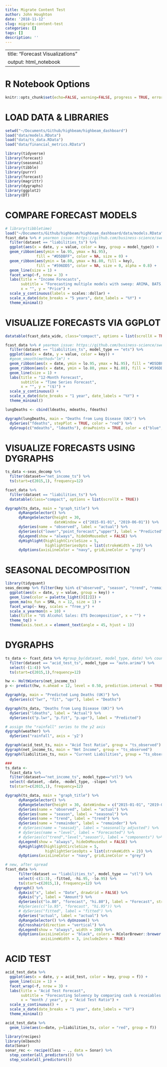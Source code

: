 ```yaml
---
title: Migrate Content Test
author: John Houghton
date: '2018-11-12'
slug: migrate-content-test
categories: []
tags: []
description: ''
---
```

---
title: "Forecast Visualizations"
output: html_notebook
---
# R Notebook Options
```r
knitr::opts_chunk$set(echo=FALSE, warning=FALSE, progress = TRUE, error=TRUE, cache = TRUE)
```

# LOAD DATA & LIBRARIES
```r
setwd("~/Documents/Github/highbeam/highbeam_dashboard")
load("data/models.RData")
load("data/ts_data.RData")
load("data/financial_metrics.RData")

library(tidyverse)
library(forecast)
library(seasonal)
library(tibble)
library(purrr)
library(forecast)
library(magrittr)
library(dygraphs)
library(ggplot2)
library(DT)
```

# COMPARE FORECAST MODELS
```r
# library(tibbletime)
load("~/Documents/Github/highbeam/highbeam_dashboard/data/models.RData")
fcast_data %>% # yearmon issue: https://github.com/business-science/sweep/issues/5
  filter(dataset == "liabilities_ts") %>% 
  ggplot(aes(x = date, y = value, color = key, group = model_type)) +
  geom_ribbon(aes(ymin = lo.95, ymax = hi.95), 
              fill = "#D5DBFF", color = NA, size = 0) +
  geom_ribbon(aes(ymin = lo.80, ymax = hi.80, fill = key), 
              fill = "#596DD5", color = NA, size = 0, alpha = 0.8) +
  geom_line(size = 1) +
  facet_wrap(~f, nrow = 3) +
  labs(title = "Income Forecasts",
       subtitle = "Forecasting multiple models with sweep: ARIMA, BATS, ETS",
       x = "", y = "Price") +
  scale_y_continuous(labels = scales::dollar) +
  scale_x_date(date_breaks = "5 years", date_labels = "%Y") +
  theme_minimal()
```
# VISUALIZE FORECASTS VIA GGPLOT
```r
datatable(fcast_data_wide, class="compact", options = list(scrollX = TRUE))

fcast_data %>% # yearmon issue: https://github.com/business-science/sweep/issues/5
  filter(dataset == "liabilities_ts", model_type == "ets") %>% 
  ggplot(aes(x = date, y = value, color = key)) +
  #geom_smooth(method="lm") +
  geom_ribbon(aes(x = date, ymin = lo.95, ymax = hi.95), fill = "#D5DBFF") +
  geom_ribbon(aes(x = date, ymin = lo.80, ymax = hi.80), fill = "#596DD5") +
  geom_line(size = 1) +
  labs(title = "12-Month Forecast",
       subtitle = "Time Series Forecast",
       x = "", y = "($)") +
  scale_y_continuous() +
  scale_x_date(date_breaks = "1 year", date_labels = "%Y") +
  theme_minimal()

lungDeaths <- cbind(ldeaths, mdeaths, fdeaths)

dygraph(lungDeaths, main = "Deaths from Lung Disease (UK)") %>%
  dySeries("fdeaths", stepPlot = TRUE, color = "red") %>% 
  dyGroup(c("mdeaths", "ldeaths"), drawPoints = TRUE, color = c("blue", "green"))


```


# VISUALIZE FORECASTS USING DYGRAPHS
```r
ts_data <-seas_decomp %>% 
  filter(dataset=="net_income_ts") %>%
  ts(start=c(2015,1), frequency=12)

fcast_data %>% 
  filter(dataset == "liabilities_ts") %>% 
  datatable(class="compact", options = list(scrollX = TRUE))

dygraph(ts_data, main = "graph_title") %>% 
      dyRangeSelector() %>% 
      dyRangeSelector(height = 30,
                      dateWindow = c("2015-01-01", "2019-06-01")) %>%
      dySeries(name = "observed", label = "actual") %>%
      dySeries(c("lower","point_forecast","upper"), label = "Predicted") %>%
      dyLegend(show = "always", hideOnMouseOut = FALSE) %>%
      dyHighlight(highlightCircleSize = 5,
                  highlightSeriesOpts = list(strokeWidth = 2)) %>%
      dyOptions(axisLineColor = "navy", gridLineColor = "grey")
```


# SEASONAL DECOMPOSITION
```r
library(tidyquant)
seas_decomp %>% filter(key %in% c("observed", "season", "trend", "remainder", "seasadj"))
  ggplot(aes(x = date, y = value, group = key)) +
  geom_line(color = palette_light()[[2]]) +
  geom_ma(ma_fun = SMA, n = 12, size = 1) +
  facet_wrap(~ key, scales = "free_y") +
  scale_x_yearmon(n = 10) +
  labs(title = "US Alcohol Sales: ETS Decomposition", x = "") + 
  theme_tq() +
  theme(axis.text.x = element_text(angle = 45, hjust = 1))
```

# DYGRAPHS
```r
ts_data <- fcast_data %>% #group_by(dataset, model_type, date) %>% count() %>% filter(n>1)
  filter(dataset == "acid_test_ts", model_type == "auto.arima") %>% 
  select(-(1:4)) %>% 
  ts(start=c(2015,1),frequency=12) 

hw <- HoltWinters(net_income_ts)
p <- predict(hw, n.ahead = 12, level = 0.50, prediction.interval = TRUE) #

dygraph(p, main = "Predicted Lung Deaths (UK)") %>%
  dySeries(c("lwr", "fit", "upr"), label = "Deaths")

dygraph(ts_data, "Deaths from Lung Disease (UK)") %>%
  dySeries("ldeaths", label = "Actual") %>%
  dySeries(c("p.lwr", "p.fit", "p.upr"), label = "Predicted")

# assign the "rainfall" series to the y2 axis
dygraph(weather) %>%
  dySeries("rainfall", axis = 'y2')

dygraph(acid_test_ts, main = "Acid Test Ratio", group = "ts_observed")
dygraph(net_income_ts, main = "Net Income", group = "ts_observed")
dygraph(liabilities_ts, main = "Current Liabilities", group = "ts_observed")

### 
ts_data <-
  fcast_data %>% 
  filter(dataset=="net_income_ts", model_type=="stl") %>%
  select(-dataset, -date, -model_type, -slope) %>%
  ts(start=c(2015,1), frequency=12)

dygraph(ts_data, main = "graph_title") %>% 
      dyRangeSelector() %>% 
      dyRangeSelector(height = 30, dateWindow = c("2015-01-01", "2019-06-01")) %>%
      dySeries(name = "observed", label = "actual") %>%
      dySeries(name = "season", label = "seasonal") %>% 
      dySeries(name = "trend", label = "trend") %>% 
      dySeries(name = "remainder", label = "remainder") %>% 
      # dySeries(name = "seasadj", label = "seasonally adjusted") %>%
      # dySeries(name = "level", label = "Forecasted") %>%
      # dySeries(c("trend","level","season"), label = "components") %>%
      dyLegend(show = "always", hideOnMouseOut = FALSE) %>%
      dyHighlight(highlightCircleSize = 5,
                  highlightSeriesOpts = list(strokeWidth = 2)) %>%
      dyOptions(axisLineColor = "navy", gridLineColor = "grey")

# new, after spread
fcast_data %>% 
      filter(dataset == "liabilities_ts", model_type == "stl") %>% 
      select(-c(1:3), -fitted, -hi.95, -lo.95) %>%
      ts(start=c(2015,1), frequency=12) %>%
    dygraph() %>%
      dyAxis("x", label = "Date", drawGrid = FALSE) %>%
      dyAxis("y", label = "Amount") %>% 
      dySeries(c("lo.80", "forecast", "hi.80"), label = "Forecast", strokeWidth = 2, strokePattern = "dashed") %>%
      #dySeries(c("lo.95", "forecast", "hi.95")) %>%
      # dySeries("fitted", label = "fitted") %>% 
      dySeries("actual", label = "actual") %>% 
      dyRangeSelector() %>% dyUnzoom() %>% 
      dyCrosshair(direction = "vertical") %>% 
      dyLegend(show = "always", width = 200) %>% 
      dyOptions(axisLineColor = "black", colors = RColorBrewer::brewer.pal(3, "Set1"),
                axisLineWidth = 3, includeZero = TRUE) 
```
# ACID TEST
```r
acid_test_data %>% 
  ggplot(aes(x = date, y = acid_test, color = key, group = f)) +
  geom_line(size = 1) +
  facet_wrap(~f, nrow = 3) +
  labs(title = "Acid Test Forecast",
       subtitle = "Forecasting Solvency by comparing cash & receiables vs current liabilities",
       x = "month / year", y = "Acid Test Ratio") +
  scale_y_continuous() +
  scale_x_date(date_breaks = "1 year", date_labels = "%Y") 
  theme_minimal()

acid_test_data %>% 
  geom_line(aes(x=date, y=liabilities_ts, color = "red", group = f))
```


```r
library(recipes)
library(mlbench)
data(Sonar)
sonar_rec <- recipe(Class ~ ., data = Sonar) %>%
  step_center(all_predictors()) %>%
  step_scale(all_predictors())
```
